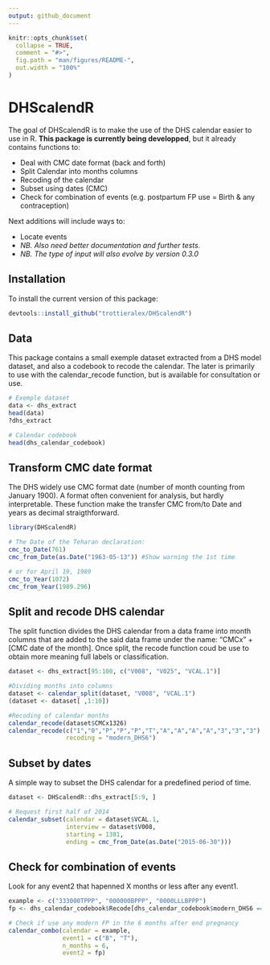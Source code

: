 ```yaml
---
output: github_document
---
```


<!-- README.md is generated from README.Rmd. Please edit that file -->

```r
knitr::opts_chunk$set(
  collapse = TRUE,
  comment = "#>",
  fig.path = "man/figures/README-",
  out.width = "100%"
)
```
# DHScalendR

<!-- badges: start -->
<!-- badges: end -->

The goal of DHScalendR is to make the use of the DHS calendar easier to use in R. **This package is currently being developped**, but it already contains functions to:

* Deal with CMC date format (back and forth)
* Split Calendar into months columns
* Recoding of the calendar
* Subset using dates (CMC)
* Check for combination of events (e.g. postpartum FP use = Birth & any contraception)

Next additions will include ways to:

* Locate events
* *NB. Also need better documentation and further tests.*
* *NB. The type of input will also evolve by version 0.3.0*


## Installation

<!-- You can install the released version of DHScalendR from [CRAN](https://CRAN.R-project.org) with: -->

To install the current version of this package:

```r
devtools::install_github("trottieralex/DHScalendR")
```


## Data

This package contains a small exemple dataset extracted from a DHS model dataset, and also a codebook to recode the calendar. The later is primarily to use with the calendar_recode function, but is available for consultation or use.

```r
# Exemple dataset
data <- dhs_extract
head(data)
?dhs_extract

# Calendar codebook
head(dhs_calendar_codebook)
```


## Transform CMC date format

The DHS widely use CMC format date (number of month counting from January 1900). A format often convenient for analysis, but hardly interpretable. These function make the transfer CMC from/to Date and years as decimal straigthforward. 

```r
library(DHScalendR)

# The Date of the Teharan declaration:
cmc_to_Date(761)
cmc_from_Date(as.Date("1963-05-13")) #Show warning the 1st time

# or for April 19, 1989
cmc_to_Year(1072)
cmc_from_Year(1989.296)

```


## Split and recode DHS calendar

The split function divides the DHS calendar from a data frame into month columns that are added to the said data frame under the name: "CMCx" + [CMC date of the month].
Once split, the recode function coud be use to obtain more meaning full labels or classification.
```r
dataset <- dhs_extract[95:100, c("V008", "V025", "VCAL.1")]

#Dividing months into columns
dataset <- calendar_split(dataset, "V008", "VCAL.1")
(dataset <- dataset[ ,1:10])

#Recoding of calendar months
calendar_recode(dataset$CMCx1326)
calendar_recode(c("1","0","P","P","P","T","A","A","A","A","3","3","3"), 
                recoding = "modern_DHS6")

```

## Subset by dates

A simple way to subset the DHS calendar for a predefined period of time.

```r

dataset <- DHScalendR::dhs_extract[5:9, ]

# Request first half of 2014
calendar_subset(calendar = dataset$VCAL.1, 
                interview = dataset$V008, 
                starting = 1381, 
                ending = cmc_from_Date(as.Date("2015-06-30")))

```


## Check for combination of events

Look for any event2 that hapenned X months or less after any event1.

```r

example <- c("333000TPPP", "000000BPPP", "0000LLLBPPP")
fp <- dhs_calendar_codebook$Recode[dhs_calendar_codebook$modern_DHS6 == "Modern"]

# Check if use any modern FP in the 6 months after end pregnancy
calendar_combo(calendar = example, 
               event1 = c("B", "T"), 
               n_months = 6,
               event2 = fp) 
```

